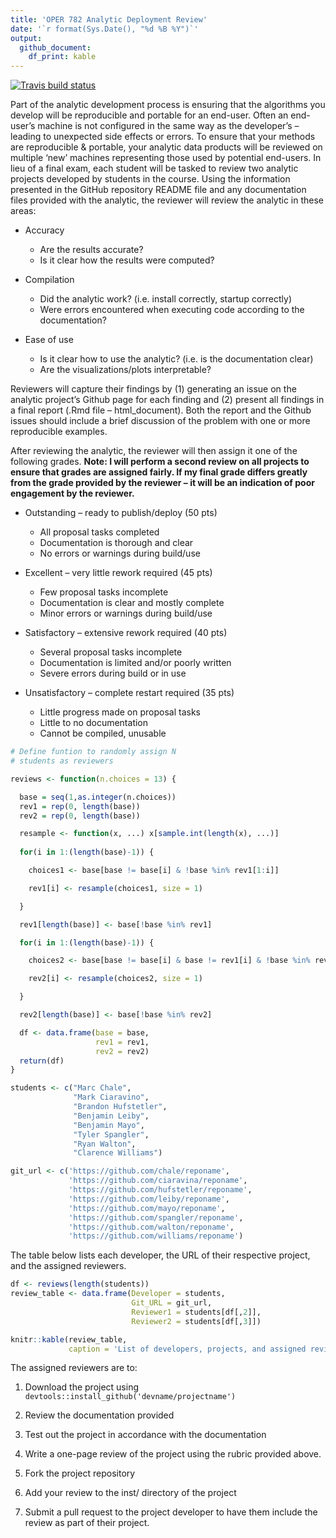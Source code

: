 ```yaml
---
title: 'OPER 782 Analytic Deployment Review'
date: '`r format(Sys.Date(), "%d %B %Y")`'
output: 
  github_document:
    df_print: kable
---
```

 <!-- badges: start -->
  [![Travis build status](https://travis-ci.org/clarencew0083/OPER782.WI2020.svg?branch=master)](https://travis-ci.org/clarencew0083/OPER782.WI2020)
  <!-- badges: end -->


Part of the analytic development process is ensuring that the algorithms you develop will be reproducible and portable for an end-user.  Often an end-user’s machine is not configured in the same way as the developer’s – leading to unexpected side effects or errors.  To ensure that your methods are reproducible & portable, your analytic data products will be reviewed on multiple ‘new’ machines representing those used by potential end-users.
In lieu of a final exam, each student will be tasked to review two analytic projects developed by students in the course.  Using the information presented in the GitHub repository README file and any documentation files provided with the analytic, the reviewer will review the analytic in these areas:

- Accuracy

    + Are the results accurate? 
    + Is it clear how the results were computed?

- Compilation

    + Did the analytic work? (i.e. install correctly, startup correctly)
    + Were errors encountered when executing code according to the documentation?

- Ease of use

    + Is it clear how to use the analytic?  (i.e. is the documentation clear)
    + Are the visualizations/plots interpretable? 

Reviewers will capture their findings by (1) generating an issue on the analytic project’s Github page for each finding and (2) present all findings in a final report (.Rmd file – html_document).  Both the report and the Github issues should include a brief discussion of the problem with one or more reproducible examples.

After reviewing the analytic, the reviewer will then assign it one of the following grades.  __Note: I will perform a second review on all projects to ensure that grades are assigned fairly.  If my final grade differs greatly from the grade provided by the reviewer – it will be an indication of poor engagement by the reviewer.__

- Outstanding – ready to publish/deploy (50 pts)

    + All proposal tasks completed 
    + Documentation is thorough and clear
    + No errors or warnings during build/use

- Excellent – very little rework required (45 pts)

    + Few proposal tasks incomplete 
    + Documentation is clear and mostly complete
    + Minor errors or warnings during build/use

- Satisfactory – extensive rework required (40 pts) 

    + Several proposal tasks incomplete
    + Documentation is limited and/or poorly written
    + Severe errors during build or in use

- Unsatisfactory – complete restart required (35 pts) 

    + Little progress made on proposal tasks 
    + Little to no documentation
    + Cannot be compiled, unusable

```r
# Define funtion to randomly assign N
# students as reviewers

reviews <- function(n.choices = 13) {

  base = seq(1,as.integer(n.choices))
  rev1 = rep(0, length(base))
  rev2 = rep(0, length(base))

  resample <- function(x, ...) x[sample.int(length(x), ...)]
  
  for(i in 1:(length(base)-1)) {

    choices1 <- base[base != base[i] & !base %in% rev1[1:i]]

    rev1[i] <- resample(choices1, size = 1)

  }

  rev1[length(base)] <- base[!base %in% rev1]

  for(i in 1:(length(base)-1)) {

    choices2 <- base[base != base[i] & base != rev1[i] & !base %in% rev2[1:i]]

    rev2[i] <- resample(choices2, size = 1)

  }

  rev2[length(base)] <- base[!base %in% rev2]

  df <- data.frame(base = base,
                   rev1 = rev1,
                   rev2 = rev2)
  return(df)
}
```

```r
students <- c("Marc Chale",
              "Mark Ciaravino",
              "Brandon Hufstetler",
              "Benjamin Leiby",
              "Benjamin Mayo",
              "Tyler Spangler",
              "Ryan Walton",
              "Clarence Williams")

git_url <- c('https://github.com/chale/reponame',
             'https://github.com/ciaravina/reponame',
             'https://github.com/hufstetler/reponame',
             'https://github.com/leiby/reponame',
             'https://github.com/mayo/reponame',
             'https://github.com/spangler/reponame',
             'https://github.com/walton/reponame',
             'https://github.com/williams/reponame')
```

The table below lists each developer, the URL of their respective project, and the assigned reviewers. 

```r
df <- reviews(length(students))
review_table <- data.frame(Developer = students,
                           Git_URL = git_url,
                           Reviewer1 = students[df[,2]],
                           Reviewer2 = students[df[,3]])

knitr::kable(review_table,
             caption = 'List of developers, projects, and assigned reviewers for OPER782 (Winter 2020)')
```

The assigned reviewers are to:

1. Download the project using `devtools::install_github('devname/projectname')`

2. Review the documentation provided 

3. Test out the project in accordance with the documentation

4. Write a one-page review of the project using the rubric provided above.

5. Fork the project repository

6. Add your review to the inst/ directory of the project

7. Submit a pull request to the project developer to have them include the review as part of their project.

